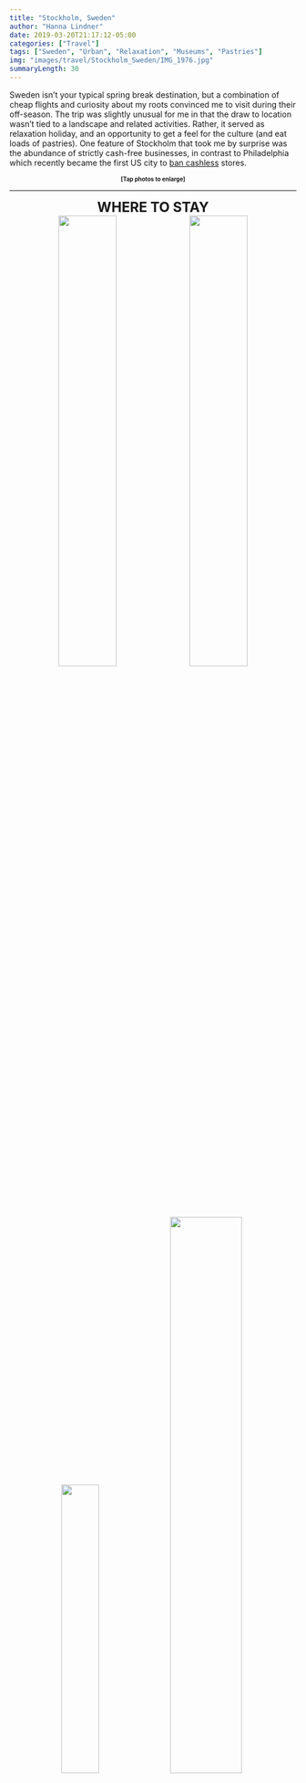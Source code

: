 ```yaml
---
title: "Stockholm, Sweden"
author: "Hanna Lindner"
date: 2019-03-20T21:17:12-05:00
categories: ["Travel"]
tags: ["Sweden", "Urban", "Relaxation", "Museums", "Pastries"]
img: "images/travel/Stockholm_Sweden/IMG_1976.jpg"
summaryLength: 30
---
```


Sweden isn't your typical spring break destination, but a combination of cheap flights and curiosity about my roots convinced me to visit during their off-season. The trip was slightly unusual for me in that the draw to location wasn't tied to a landscape and related activities. Rather, it served as relaxation holiday, and an opportunity to get a feel for the culture (and eat loads of pastries). One feature of Stockholm that took me by surprise was the abundance of strictly cash-free businesses, in contrast to Philadelphia which recently became the first US city to [ban cashless](https://www.philly.com/business/philadelphia-cashless-store-ban-jim-kenney-amazon-20190228.html) stores. 

<center>
<font size="1">
**[Tap photos to enlarge]**
</font>
</center>
---

<center>
<font size="5">
**WHERE TO STAY**
</font>
</center>

<center>
[![](/images/travel/Stockholm_Sweden/IMG_8437.jpg){ width=45% }](https://www.hannalindner.com/travel/Stockholm_Sweden/IMG_8437.jpg)
[![](/images/travel/Stockholm_Sweden/IMG_8369.jpg){ width=45% }](https://www.hannalindner.com/travel/Stockholm_Sweden/IMG_8369.jpg)
[![](/images/travel/Stockholm_Sweden/IMG_8370.jpg){ width=36% }](https://www.hannalindner.com/travel/Stockholm_Sweden/IMG_8370.jpg)
[![](/images/travel/Stockholm_Sweden/IMG_8388.jpg){ width=50% }](https://www.hannalindner.com/travel/Stockholm_Sweden/IMG_8388.jpg)
[![](/images/travel/Stockholm_Sweden/IMG_7848.jpg){ width=44% }](https://www.hannalindner.com/travel/Stockholm_Sweden/IMG_7848.jpg)
[![](/images/travel/Stockholm_Sweden/IMG_8622.jpg){ width=32% }](https://www.hannalindner.com/travel/Stockholm_Sweden/IMG_8622.jpg)
</center>

My accommodation was the only part of the trip that I pre-planned. [City Backpackers Stockholm](https://www.citybackpackers.org/) was an easy choice given their reputation, amenities, and prices. I swear each trip I claim to have found the **best** hostel... Well I've done it again. I found the best hostel!  
**Highlights:** While there are other charming (and slightly cheaper) hostels in the area, spending few extra dollars to stay at Backpackers is more than worth what you gain in amenities. Most importantly, this hostel has a freaking *sauna*. Fighting the wind/rain/snow all day is far more bearable knowing there's a sauna waiting for you when you get home (and therefore, the Scandinavians have solved winter). An supremely underrated feature of this hostel is the heated bathroom floors. Getting up in the morning is exponentially easier knowing your feet will be warm in the bathroom (a no shoes inside policy is strictly enforced). Also notable, free pasta, coffee, tea, and skate/bike rental. Breakfast is available for 75 SEK (~$8), and the adjacent restaurant, Nomad, has specials for hostel guests. The staff was kind and accommodating, and hosts weekly events for guests. The hostel has ample common space, a well-equipped kitchen, and is extremely clean and secure.   
**Downsides:** Linens are not included and renting from them is compulsory. Sauna hours are slightly limiting (but can I really complain about this??). 

---

<center>
<font size="5">
**HOW TO GET AROUND**
</font>
</center>

<center>
[![](/images/travel/Stockholm_Sweden/IMG_2142.jpg){ width=40% }](https://www.hannalindner.com/travel/Stockholm_Sweden/IMG_2142.jpg)
[![](/images/travel/Stockholm_Sweden/IMG_6285.jpg){ width=38% }](https://www.hannalindner.com/travel/Stockholm_Sweden/IMG_6285.jpg)
[![](/images/travel/Stockholm_Sweden/IMG_5936.jpg){ width=33% }](https://www.hannalindner.com/travel/Stockholm_Sweden/IMG_5936.jpg)
[![](/images/travel/Stockholm_Sweden/IMG_0082.jpg){ width=30% }](https://www.hannalindner.com/travel/Stockholm_Sweden/IMG_0082.jpg)
</center>

Not surprisingly, it's extremely easy to get around the entire Stockholm area using solely public transit. From Arlanda Airport, the city center can be reached in several ways, but a cheaper and efficient way (also most central to the hostel) is to take the SL commuter train (#40) from your Terminal to the Stockholm City station for ~$17. The trip takes 45 minutes. Within the city, choose between [bus, the Metro, commuter trains, light rail and trams](https://sl.se/en/getting-around/). If you plan to make good use of the transit, the easiest thing to do is buy a reloadable [SL Access card](https://sl.se/en/eng-info/fares/sl-access/) at any of the Metro or train stations, which gives you access to the 32 kr fare (~\$3.44). I chose to move about on foot mostly, and found the city well-connected (as it's made up of 14 islands), easy to navigate, and safe at night. On my early morning return journey to Arlanda Airport, I opted to take the Arlanda Express, which is slightly more expensive than the commuter line if you don't qualify for a discount ticket, but it runs when the commuter line does not, and takes only 20 minutes. These tickets can be [purchased online](https://www.arlandaexpress.com/) in advance.

---

<center>
<font size="5">
**WHAT TO DO**
</font>
</center>

<center>
[![](/images/travel/Stockholm_Sweden/IMG_2007.jpg){ width=60% }](https://www.hannalindner.com/travel/Stockholm_Sweden/IMG_2007.jpg)  

[![](/images/travel/Stockholm_Sweden/IMG_1982.jpg){ width=30% }](https://www.hannalindner.com/travel/Stockholm_Sweden/IMG_1982.jpg)
[![](/images/travel/Stockholm_Sweden/IMG_2006.jpg){ width=28% }](https://www.hannalindner.com/travel/Stockholm_Sweden/IMG_2006.jpg)
</center>

**Vasa Museum:** The [Vasa Museum](https://www.vasamuseet.se/) (Vasamuseet) is consistently featured as a top-rated activity in Stockholm, and for good reason. The museum features a sunken 1628 warship (rescued from Stockholm's harbor relatively recently in 1961) that is 98\% original.  The craftsmanship and enormity of the ship, coming in at 900 tonnes, is simply fascinating. There are free guided tours throughout the day, along with an online audio tour. The exhibits around the Vasa are equally as interesting. Admission runs 150 kr ($~16), and there is a nice restaurant within, for lunch or a fika. Notable destinations located close to the Vasa Museum include the Nordic Museum (Nordiska museet), the ABBA museum, Gröna Lund (amusement park open in the summer), and Skansen (open-air museum/market meets zoo).

<center>
[![](/images/travel/Stockholm_Sweden/IMG_8412.jpg){ width=77% }](https://www.hannalindner.com/travel/Stockholm_Sweden/IMG_8412.jpg)
[![](/images/travel/Stockholm_Sweden/IMG_8431.jpg){ width=57% }](https://www.hannalindner.com/travel/Stockholm_Sweden/IMG_8431.jpg)
[![](/images/travel/Stockholm_Sweden/IMG_8566.jpg){ width=29% }](https://www.hannalindner.com/travel/Stockholm_Sweden/IMG_8566.jpg)
</center>

**Walking Tours:** There are two free walking tour companies that operate throughout the city: [Free Tour Stockholm](http://freetourstockholm.com/) and [Free Walking Tour Stockholm](http://www.stockholmfreetour.com/). I can vouch for the Södermalm tour with the former company and the Gamla Stan tour with the latter company. While the tours are free, it's customary to tip your guide if you enjoyed the tour; this is their salary. The walking tours are great for meeting other travelers, learning a bit of the history, and getting the inside scoop on the best food and attractions in the area.

<center>
[![](/images/travel/Stockholm_Sweden/IMG_8419.jpg){ width=38% }](https://www.hannalindner.com/travel/Stockholm_Sweden/IMG_8419.jpg)
[![](/images/travel/Stockholm_Sweden/IMG_8582.jpg){ width=38% }](https://www.hannalindner.com/travel/Stockholm_Sweden/IMG_8582.jpg)
[![](/images/travel/Stockholm_Sweden/IMG_2016.jpg){ width=42% }](https://www.hannalindner.com/travel/Stockholm_Sweden/IMG_2016.jpg)
[![](/images/travel/Stockholm_Sweden/IMG_8418.jpg){ width=38% }](https://www.hannalindner.com/travel/Stockholm_Sweden/IMG_8418.jpg)
</center>

**Fika:** The Swedes are extremely proud of their culture, and fika plays a large role in it. Fika translates roughly to, taking a coffee/tea + pastry break, and perhaps chatting with a friend too. It's charmingly used as both a noun and a verb. Fika is a great opportunity to justify eating your way through the city, and guising it as an attempt to immerse yourself in the culture. See below for the standout pastries.

<center>
[![](/images/travel/Stockholm_Sweden/IMG_8572.jpg){ width=76% }](https://www.hannalindner.com/travel/Stockholm_Sweden/IMG_8572.jpg)  

[![](/images/travel/Stockholm_Sweden/IMG_1935.jpg){ width=50% }](https://www.hannalindner.com/travel/Stockholm_Sweden/IMG_1935.jpg)
[![](/images/travel/Stockholm_Sweden/IMG_1938.jpg){ width=23% }](https://www.hannalindner.com/travel/Stockholm_Sweden/IMG_1938.jpg)
</center>

**Gamla Stan:** Whether done by walking tour or independently, one should surely visit Gamla Stan, the Old Town where Stockholm began as a city in 1252. Västerlånggatan (West Long Street) and Österlånggatan (East Long Street) are the main streets that run through the district and house most of the shopping and dining. Österlånggatan is slightly less touristy and arguably more appealing as a result. Stortorget is the main square which houses the Nobel Museum; nearby you can also find Mårten Trotzigs gränd, the narrowest alley in the area at 90 cm wide, the Royal Palace, and the Stockholm Cathedral.

<center>
[![](/images/travel/Stockholm_Sweden/IMG_2032.jpg){ width=39% }](https://www.hannalindner.com/travel/Stockholm_Sweden/IMG_2032.jpg)
[![](/images/travel/Stockholm_Sweden/IMG_9260.jpg){ width=36% }](https://www.hannalindner.com/travel/Stockholm_Sweden/IMG_9260.jpg)
[![](/images/travel/Stockholm_Sweden/IMG_2215.jpg){ width=20% }](https://www.hannalindner.com/travel/Stockholm_Sweden/IMG_2215.jpg)
</center>

**Södermalm:** Dubbed the hipster island, Söder was one of my favorite locations throughout the city. A popular 'alternative' activity enjoyed here is to visit the numerous art galleries in between hitting the trendy food spots and bars. Söder also wins for having the best views of Stockholm, whether that's by foot or the free observation deck ([Katarinahissen](https://www.stockholmonashoestring.com/best_views_of_stockholm/)). 

<center>
[![](/images/travel/Stockholm_Sweden/IMG_8550.jpg){ width=43% }](https://www.hannalindner.com/travel/Stockholm_Sweden/IMG_8550.jpg)
[![](/images/travel/Stockholm_Sweden/IMG_8551.jpg){ width=43% }](https://www.hannalindner.com/travel/Stockholm_Sweden/IMG_8551.jpg)
[![](/images/travel/Stockholm_Sweden/IMG_8552.jpg){ width=27% }](https://www.hannalindner.com/travel/Stockholm_Sweden/IMG_8552.jpg)
[![](/images/travel/Stockholm_Sweden/IMG_8553.jpg){ width=53% }](https://www.hannalindner.com/travel/Stockholm_Sweden/IMG_8553.jpg)
</center>

**Fotografiska Museet:** Another top-rated attraction in the city, and one of my favorites, is the [photography museum](https://www.fotografiska.com/sto), located in Söder. Most restaurants, businesses and attractions close quite early in the city, leaving non-locals unsure of what to do in the evenings. The Fotografiska however, is open nearly around the clock, making it a perfect evening option. Admission is 165 kr, or 135 kr (~$15) for a student ticket. 

<center>
[![](/images/travel/Stockholm_Sweden/IMG_8612.jpg){ width=40% }](https://www.hannalindner.com/travel/Stockholm_Sweden/IMG_8612.jpg)
[![](/images/travel/Stockholm_Sweden/IMG_8609.jpg){ width=40% }](https://www.hannalindner.com/travel/Stockholm_Sweden/IMG_8609.jpg)
[![](/images/travel/Stockholm_Sweden/IMG_8602.jpg){ width=33% }](https://www.hannalindner.com/travel/Stockholm_Sweden/IMG_8602.jpg)
[![](/images/travel/Stockholm_Sweden/IMG_9196.jpg){ width=29% }](https://www.hannalindner.com/travel/Stockholm_Sweden/IMG_8610.TRIM.MOV)
</center>

**Sauna:** There are *many many* reasons why you should strive to sauna everyday. Namely, to sweat out the pastries, to make friends, and because Sweden is effing cold in the winter. However, the sauna should (properly) be accompanied by quick dips in very cold water to reap the real benefits. The hostel runs a 'Viking Sauna Tour' in the winter, which takes you to a private sauna on the Baltic, and let's you run between sweating in the sauna and jumping in the Baltic. Otherwise, most saunas will have either a cold pool, nearby shower, or bucket to dump on yourself. 

---

<center>
<font size="5">
**WHAT TO EAT**
</font>
</center>

<center>
[![](/images/travel/Stockholm_Sweden/IMG_8379.jpg){ width=20% }](https://www.hannalindner.com/travel/Stockholm_Sweden/IMG_8379.jpg)
[![](/images/travel/Stockholm_Sweden/IMG_8380.jpg){ width=20% }](https://www.hannalindner.com/travel/Stockholm_Sweden/IMG_8380.jpg)
[![](/images/travel/Stockholm_Sweden/IMG_8557.jpg){ width=52% }](https://www.hannalindner.com/travel/Stockholm_Sweden/IMG_8557.jpg)
</center>

There are so many Swedish staples that deserve to be taste-tested, but only the guidance of a seasoned local will get you the best of the best (the Swedes aren't so quick to spill their favorite spots). Some of the recommendations I received include:  

- Swedish meatballs (with lingonberry) at [Meatballs for the People](http://meatball.se/en-se)
- Fried herring at [Nystekt Stromming](https://www.tripadvisor.com/Restaurant_Review-g189852-d2201594-Reviews-Nystekt_Stromming-Stockholm.html)
- All pastries anywhere, but in particular...
<center>
[![](/images/travel/Stockholm_Sweden/IMG_8559.jpg){ width=30% }](https://www.hannalindner.com/travel/Stockholm_Sweden/IMG_8559.jpg)
[![](/images/travel/Stockholm_Sweden/IMG_8530.jpg){ width=30% }](https://www.hannalindner.com/travel/Stockholm_Sweden/IMG_8530.jpg)
[![](/images/travel/Stockholm_Sweden/IMG_3936.jpg){ width=31% }](https://www.hannalindner.com/travel/Stockholm_Sweden/IMG_3936.jpg)
</center>
    - [Semla](https://visitsweden.com/swedish-semla/): a traditional pastry, typically enjoyed between New Years and Easter.
    - Kanelbullar: what cheese steaks are to Philly, kanelbullar are to Stockholm; these cinnamon buns are not like ones you'd find in the states. A popular variation is the kardemummabullar, made with cardamom instead of cinnamon.
    - Chokladbollar: my personal favorite (and ongoing addiction), Swedish chocolate balls are a melt-in-your-mouth combination of cocoa, coffee, and coconut. 
    
---
<center>
[![](/images/travel/Stockholm_Sweden/IMG_8484.jpg){ width=38% }](https://www.hannalindner.com/travel/Stockholm_Sweden/IMG_8484.jpg)
</center>